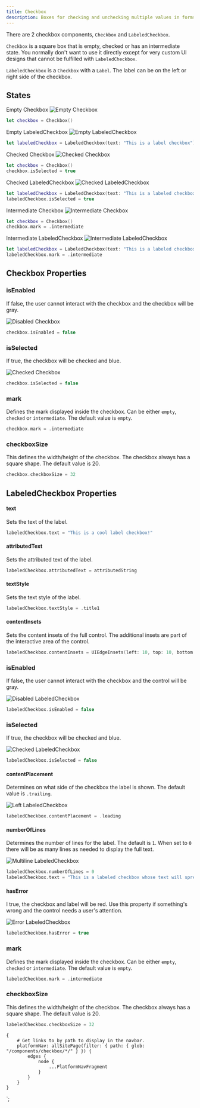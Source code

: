 ```yaml
---
title: Checkbox
description: Boxes for checking and unchecking multiple values in forms.
---
```



<ComponentHeader data={props.data} />

There are 2 checkbox components, `Checkbox` and `LabeledCheckbox`.

`Checkbox` is a square box that is empty, checked or has an intermediate state. You normally don't want to use it directly except for very custom UI designs that cannot be fulfilled with `LabeledCheckbox`.

`LabeledCheckbox` is a `Checkbox` with a `Label`. The label can be on the left or right side of the checkbox.

## States

Empty Checkbox ![Empty Checkbox](/img/ios/checkbox_empty.png 'Empty Checkbox')

```swift
let checkbox = Checkbox()
```

Empty LabeledCheckbox ![Empty LabeledCheckbox](/img/ios/labelcheckbox_empty.png 'Empty LabeledCheckbox')

```swift
let labeledCheckbox = LabeledCheckbox(text: "This is a label checkbox")
```

Checked Checkbox ![Checked Checkbox](/img/ios/checkbox_checked.png 'Checked Checkbox')

```swift
let checkbox = Checkbox()
checkbox.isSelected = true
```

Checked LabeledCheckbox ![Checked LabeledCheckbox](/img/ios/labelcheckbox_checked.png 'Checked LabeledCheckbox')

```swift
let labeledCheckbox = LabeledCheckbox(text: "This is a labeled checkbox")
labeledCheckbox.isSelected = true
```

Intermediate Checkbox ![Intermediate Checkbox](/img/ios/checkbox_intermediate.png 'Intermediate Checkbox')

```swift
let checkbox = Checkbox()
checkbox.mark = .intermediate
```

Intermediate LabeledCheckbox ![Intermediate LabeledCheckbox](/img/ios/labelcheckbox_intermediate.png 'Intermediate LabeledCheckbox')

```swift
let labeledCheckbox = LabeledCheckbox(text: "This is a labeled checkbox")
labeledCheckbox.mark = .intermediate
```

## Checkbox Properties

### isEnabled

If false, the user cannot interact with the checkbox and the checkbox will be gray.

![Disabled Checkbox](/img/ios/checkbox_disabled.png 'Disabled Checkbox')

```swift
checkbox.isEnabled = false
```

### isSelected

If true, the checkbox will be checked and blue.

![Checked Checkbox](/img/ios/checkbox_checked.png 'Checked Checkbox')

```swift
checkbox.isSelected = false
```

### mark

Defines the mark displayed inside the checkbox. Can be either `empty`, `checked` or `intermediate`. The default value is `empty`.

```swift
checkbox.mark = .intermediate
```

### checkboxSize

This defines the width/height of the checkbox. The checkbox always has a square shape. The default value is 20.

```swift
checkbox.checkboxSize = 32
```

## LabeledCheckbox Properties

#### text

Sets the text of the label.

```swift
labeledCheckbox.text = "This is a cool label checkbox!"
```

#### attributedText

Sets the attributed text of the label.

```swift
labeledCheckbox.attributedText = attributedString
```

#### textStyle

Sets the text style of the label.

```swift
labeledCheckbox.textStyle = .title1
```

#### contentInsets

Sets the content insets of the full control. The additional insets are part of the interactive area of the control.

```swift
labeledCheckbox.contentInsets = UIEdgeInsets(left: 10, top: 10, bottom: 10, right: 10)
```

### isEnabled

If false, the user cannot interact with the checkbox and the control will be gray.

![Disabled LabeledCheckbox](/img/ios/labelcheckbox_disabled.png 'Disabled LabeledCheckbox')

```swift
labeledCheckbox.isEnabled = false
```

### isSelected

If true, the checkbox will be checked and blue.

![Checked LabeledCheckbox](/img/ios/labelcheckbox_checked.png 'Checked LabeledCheckbox')

```swift
labeledCheckbox.isSelected = false
```

#### contentPlacement

Determines on what side of the checkbox the label is shown. The default value is `.trailing`.

![Left LabeledCheckbox](/img/ios/labelcheckbox_left.png 'Left LabeledCheckbox')

```swift
labeledCheckbox.contentPlacement = .leading
```

#### numberOfLines

Determines the number of lines for the label. The default is `1`. When set to `0` there will be as many lines as needed to display the full text.

![Multiline LabeledCheckbox](/img/ios/labelcheckbox_multiline.png 'Multiline LabeledCheckbox')

```swift
labeledCheckbox.numberOfLines = 0
labeledCheckbox.text = "This is a labeled checkbox whose text will spread out over multiple lines because this text is too big to fit on one line"
```

#### hasError

I true, the checkbox and label will be red. Use this property if something's wrong and the control needs a user's attention.

![Error LabeledCheckbox](/img/ios/labelcheckbox_error.png 'Error LabeledCheckbox')

```swift
labeledCheckbox.hasError = true
```

### mark

Defines the mark displayed inside the checkbox. Can be either `empty`, `checked` or `intermediate`. The default value is `empty`.

```swift
labeledCheckbox.mark = .intermediate
```

### checkboxSize

This defines the width/height of the checkbox. The checkbox always has a square shape. The default value is 20.

```swift
labeledCheckbox.checkboxSize = 32
```

    {
        # Get links to by path to display in the navbar.
        platformNav: allSitePage(filter: { path: { glob: "/components/checkbox/*/" } }) {
            edges {
                node {
                    ...PlatformNavFragment
                }
            }
        }
    }
`;
